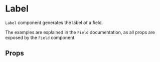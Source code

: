 

<Meta title="Forms/Label" component={Label} />

# Label

`Label` component generates the label of a field.

The examples are explained in the `Field` documentation,
as all props are exposed by the `Field` component.

## Props

<ArgsTable of={Label} />
